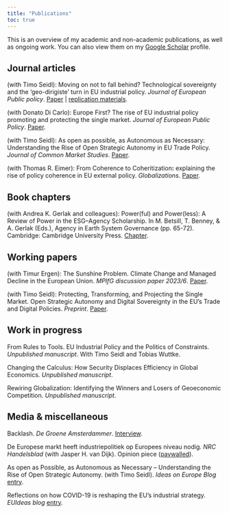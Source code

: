 ```yaml
---
title: "Publications"
toc: true
---
```


This is an overview of my academic and non-academic publications, as well as ongoing work. You can also view them on my [Google Scholar](https://scholar.google.nl/citations?user=oFDW6tIAAAAJ) profile.

## Journal articles

(with Timo Seidl): Moving on not to fall behind? Technological sovereignty and the 'geo-dirigiste' turn in EU industrial policy. *Journal of European Public policy*. [Paper](https://www.tandfonline.com/doi/full/10.1080/13501763.2023.2248204) \| [replication materials](https://www.tandfonline.com/doi/suppl/10.1080/13501763.2023.2248204?scroll=top).

(with Donato Di Carlo): Europe First? The rise of EU industrial policy promoting and protecting the single market. *Journal of European Public Policy*. [Paper](https://doi.org/10.1080/13501763.2023.2202684).

(with Timo Seidl): As open as possible, as Autonomous as Necessary: Understanding the Rise of Open Strategic Autonomy in EU Trade Policy. *Journal of Common Market Studies*. [Paper](https://onlinelibrary.wiley.com/doi/full/10.1111/jcms.13428).

(with Thomas R. Eimer): From Coherence to Coheritization**:** explaining the rise of policy coherence in EU external policy. *Globalizations*. [Paper](https://www.tandfonline.com/doi/full/10.1080/14747731.2019.1676103).

## Book chapters

(with Andrea K. Gerlak and colleagues): Power(ful) and Power(less): A Review of Power in the ESG--Agency Scholarship. In M. Betsill, T. Benney, & A. Gerlak (Eds.), Agency in Earth System Governance (pp. 65-72). Cambridge: Cambridge University Press. [Chapter](https://www.cambridge.org/core/books/abs/agency-in-earth-system-governance/powerful-and-powerless-a-review-of-power-in-the-esgagency-scholarship/29D6B6636BC9230E45E0B20C5247CC3A).

## Working papers

(with Timur Ergen): The Sunshine Problem. Climate Change and Managed Decline in the European Union. *MPIfG discussion paper 2023/6*. [Paper](https://pure.mpg.de/pubman/item/item_3559564_2/component/file_3559565/mpifg_dp23_6.pdf).

(with Timo Seidl): Protecting, Transforming, and Projecting the Single Market. Open Strategic Autonomy and Digital Sovereignty in the EU's Trade and Digital Policies. *Preprint*. [Paper](https://doi.org/10.31235/osf.io/wjb64).

## Work in progress

From Rules to Tools. EU Industrial Policy and the Politics of Constraints. *Unpublished manuscript*. With Timo Seidl and Tobias Wuttke.

Changing the Calculus: How Security Displaces Efficiency in Global Economics. *Unpublished manuscript*.

Rewiring Globalization: Identifying the Winners and Losers of Geoeconomic Competition. *Unpublished manuscript*.

## Media & miscellaneous

Backlash. *De Groene Amsterdammer*. [Interview](https://www.groene.nl/artikel/backlash).

De Europese markt heeft industriepolitiek op Europees niveau nodig. *NRC Handelsblad* (with Jasper H. van Dijk). Opinion piece ([paywalled](https://www.nrc.nl/nieuws/2023/03/12/de-europese-markt-heeft-industriepolitiek-op-europees-niveau-nodig-a4159212)).

As open as Possible, as Autonomous as Necessary -- Understanding the Rise of Open Strategic Autonomy. (with Timo Seidl). *Ideas on Europe Blog* [entry](https://jcms.ideasoneurope.eu/2022/11/03/as-open-as-possible-as-autonomous-as-necessary-understanding-the-rise-of-open-strategic-autonomy/).

Reflections on how COVID-19 is reshaping the EU's industrial strategy. *EUIdeas blog* [entry](https://euideas.eui.eu/2020/06/04/reflections-on-how-covid-19-is-reshaping-the-eus-industrial-strategy/).
